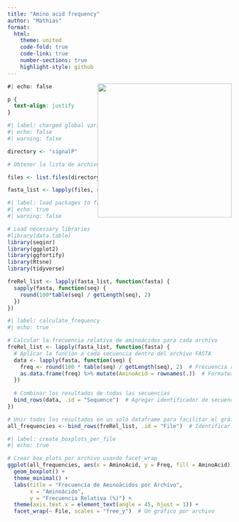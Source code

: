 ```yaml
---
title: "Amino acid frequency"
author: "Mathias"
format:
  html:
    theme: united
    code-fold: true
    code-link: true
    number-sections: true
    highlight-style: github
---
```


![](https://img.itch.zone/aW1nLzE3MTEyNjE5LmdpZg==/original/2%2BYVZg.gif){style="float:right;" fig-alt="Illustration of a detective cat. Artwork by @shigemi.itch.io." width="301"}

```css
#| echo: false

p {
  text-align: justify
}

```

```r
#| label: charged global variables
#| echo: false
#| warning: false

directory <- "signalP"

# Obtener la lista de archivos que comienzan con 'out_' y terminan con '.fasta'

files <- list.files(directory, pattern = "\\AA_empty.fasta$", full.names = TRUE)

fasta_list <- lapply(files, read.fasta)

```


```r
#| label: load packages to frequency
#| echo: true
#| warning: false

# Load necessary libraries
#library(data.table)
library(seqinr)
library(ggplot2)
library(ggfortify)
library(Rtsne)
library(tidyverse)

```

```r
freRel_list <- lapply(fasta_list, function(fasta) {
  sapply(fasta, function(seq) {
    round(100*table(seq) / getLength(seq), 2)
  })
})

```

```r
#| label: calculate_frequency
#| echo: true

# Calcular la frecuencia relativa de aminoácidos para cada archivo
freRel_list <- lapply(fasta_list, function(fasta) {
  # Aplicar la función a cada secuencia dentro del archivo FASTA
  data <- lapply(fasta, function(seq) {
    freq <- round(100 * table(seq) / getLength(seq), 2)  # Frecuencia relativa
    as.data.frame(freq) %>% mutate(AminoAcid = rownames(.))  # Formatear a dataframe
  })
  
  # Combinar los resultados de todas las secuencias
  bind_rows(data, .id = "Sequence")  # Agregar identificador de secuencia
})

# Unir todos los resultados en un solo dataframe para facilitar el gráfico
all_frequencies <- bind_rows(freRel_list, .id = "File")  # Identificar el archivo de origen

```

```r
#| label: create_boxplots_per_file
#| echo: true

# Crear box plots por archivo usando facet_wrap
ggplot(all_frequencies, aes(x = AminoAcid, y = Freq, fill = AminoAcid)) +
  geom_boxplot() +
  theme_minimal() +
  labs(title = "Frecuencia de Aminoácidos por Archivo",
       x = "Aminoácido",
       y = "Frecuencia Relativa (%)") +
  theme(axis.text.x = element_text(angle = 45, hjust = 1)) +
  facet_wrap(~ File, scales = "free_y")  # Un gráfico por archivo

```
